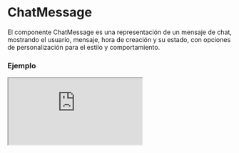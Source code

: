 
# ChatMessage

El componente ChatMessage es una representación de un mensaje de chat, mostrando el usuario, mensaje, hora de creación y su estado, con opciones de personalización para el estilo y comportamiento.

### Ejemplo

<Iframe src="https://fenextjs-component-storybook.vercel.app/iframe.html?args=&id=component-chat-message--index&viewMode=story" />

### Importacion

Para importar el componente ChatMessage, se puede hacer desde fenextjs

```tsx copy
import { ChatMessage } from "fenextjs";
```

### Parametros

| Parametro | Tipo | Requerido | Default | Descripcion |
| --------- | ---- | --------- | ------- | ----------- |
| id | string \| number | sí | undefined | Identificador único del mensaje. |
| loader | boolean | no | false | Indica si el componente está en estado de carga, mostrando placeholders en lugar de contenido. |
| right | boolean | no | false | Define si el mensaje debe alinearse a la derecha, generalmente para mensajes propios. |
| account | Partial\<UserProps\> | no | undefined | Propiedades parciales del usuario que envía el mensaje, incluyendo nombre e imagen de perfil. |
| message | ReactNode | no | undefined | El contenido del mensaje, puede ser texto o cualquier nodo de React. |
| createdAt | Date | no | undefined | Fecha y hora en la que fue creado el mensaje. |
| view | boolean | no | false | Indica si el mensaje ha sido visto o no. |
| imgProps | Partial\<ImgProps\> | no | \{ imgIf404: FenextImgUserPlaceholder \} | Propiedades adicionales para el componente Img que se utiliza para mostrar la imagen del usuario. |

### Alineación del mensaje

El componente permite alinear el mensaje hacia la derecha o izquierda basado en el prop `right`.

| Prop `right` | Alineación | Descripción |
| --- | --- | --- |
| false | Izquierda | El mensaje se muestra alineado a la izquierda, típico de mensajes recibidos. |
| true | Derecha | El mensaje se muestra alineado a la derecha, típico de mensajes enviados por el usuario. |

### Storybook

Para ver el storybook del componente lo puede hacer con este [link](https://fenextjs-component-storybook.vercel.app/?path=/story/component-chat-message--index)

### Usos

- Mensaje básico

```tsx copy
<ChatMessage id={1} message="Hola" createdAt={new Date()} account={{ name: "Usuario" }} />
```

- Mensaje alineado a la derecha

```tsx copy
<ChatMessage id={2} message="Hola, soy yo" right={true} createdAt={new Date()} account={{ name: "Yo" }} />
```

- Mensaje en estado de carga

```tsx copy
<ChatMessage id={3} loader={true} />
```

